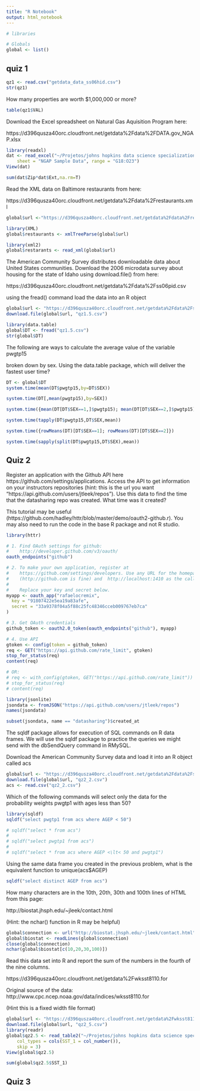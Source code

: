 ```yaml
---
title: "R Notebook"
output: html_notebook
---
```


```r
# libraries

# Globals
global <- list()
```


## quiz 1

```r
qz1 <- read.csv("getdata_data_ss06hid.csv")
str(qz1)
```

How many properties are worth $1,000,000 or more?

```r
table(qz1$VAL)
```

Download the Excel spreadsheet on Natural Gas Aquisition Program here:

https://d396qusza40orc.cloudfront.net/getdata%2Fdata%2FDATA.gov_NGAP.xlsx 

```r
library(readxl)
dat <- read_excel("~/Projetos/johns hopkins data science specialization/git/3 getting data/getdata_data_DATA.gov_NGAP.xlsx", 
    sheet = "NGAP Sample Data", range = "G18:O23")
View(dat)
```

```r
sum(dat$Zip*dat$Ext,na.rm=T)
```

Read the XML data on Baltimore restaurants from here:

https://d396qusza40orc.cloudfront.net/getdata%2Fdata%2Frestaurants.xml 

```r
global$url <-"https://d396qusza40orc.cloudfront.net/getdata%2Fdata%2Frestaurants.xml"

library(XML)
global$restaurants <- xmlTreeParse(global$url)

library(xml2)
global$restarants <- read_xml(global$url)
```

The American Community Survey distributes downloadable data about United States communities. Download the 2006 microdata survey about housing for the state of Idaho using download.file() from here:

https://d396qusza40orc.cloudfront.net/getdata%2Fdata%2Fss06pid.csv

using the fread() command load the data into an R object

```r
global$url <- "https://d396qusza40orc.cloudfront.net/getdata%2Fdata%2Fss06pid.csv"
download.file(global$url, "qz1.5.csv")

library(data.table)
global$DT <- fread("qz1.5.csv")
str(global$DT)
```

The following are ways to calculate the average value of the variable pwgtp15

broken down by sex. Using the data.table package, which will deliver the fastest user time?

```r
DT <- global$DT
system.time(mean(DT$pwgtp15,by=DT$SEX))

system.time(DT[,mean(pwgtp15),by=SEX])

system.time({mean(DT[DT$SEX==1,]$pwgtp15); mean(DT[DT$SEX==2,]$pwgtp15)})

system.time(tapply(DT$pwgtp15,DT$SEX,mean))

system.time({rowMeans(DT)[DT$SEX==1]; rowMeans(DT)[DT$SEX==2]})

system.time(sapply(split(DT$pwgtp15,DT$SEX),mean))
```

## Quiz 2

Register an application with the Github API here https://github.com/settings/applications. Access the API to get information on your instructors repositories (hint: this is the url you want "https://api.github.com/users/jtleek/repos"). Use this data to find the time that the datasharing repo was created. What time was it created?

This tutorial may be useful (https://github.com/hadley/httr/blob/master/demo/oauth2-github.r). You may also need to run the code in the base R package and not R studio.

```r
library(httr)

# 1. Find OAuth settings for github:
#    http://developer.github.com/v3/oauth/
oauth_endpoints("github")

# 2. To make your own application, register at
#    https://github.com/settings/developers. Use any URL for the homepage URL
#    (http://github.com is fine) and  http://localhost:1410 as the callback url
#
#    Replace your key and secret below.
myapp <- oauth_app("rafaelocremix",
  key = "91807422e5ea19a83afe",
  secret = "33a9378f04a5f88c25fc48346cceb009767eb7ca"
)

# 3. Get OAuth credentials
github_token <- oauth2.0_token(oauth_endpoints("github"), myapp)

# 4. Use API
gtoken <- config(token = github_token)
req <- GET("https://api.github.com/rate_limit", gtoken)
stop_for_status(req)
content(req)

# OR:
# req <- with_config(gtoken, GET("https://api.github.com/rate_limit"))
# stop_for_status(req)
# content(req)
```

```r
library(jsonlite)
jsondata <- fromJSON("https://api.github.com/users/jtleek/repos")
names(jsondata)

subset(jsondata, name == "datasharing")$created_at
```

The sqldf package allows for execution of SQL commands on R data frames. We will use the sqldf package to practice the queries we might send with the dbSendQuery command in RMySQL.

Download the American Community Survey data and load it into an R object called acs

```r
global$url <- "https://d396qusza40orc.cloudfront.net/getdata%2Fdata%2Fss06pid.csv"
download.file(global$url, "qz2_2.csv")
acs <- read.csv("qz2_2.csv")
```

Which of the following commands will select only the data for the probability weights pwgtp1 with ages less than 50?

```r
library(sqldf)
sqldf("select pwgtp1 from acs where AGEP < 50")

# sqldf("select * from acs")
# 
# sqldf("select pwgtp1 from acs")
# 
# sqldf("select * from acs where AGEP <\lt< 50 and pwgtp1")
```

Using the same data frame you created in the previous problem, what is the equivalent function to unique(acs$AGEP)

```r
sqldf("select distinct AGEP from acs")
```

How many characters are in the 10th, 20th, 30th and 100th lines of HTML from this page:

http://biostat.jhsph.edu/~jleek/contact.html

(Hint: the nchar() function in R may be helpful)

```r
global$connection <- url("http://biostat.jhsph.edu/~jleek/contact.html")
global$biostat <- readLines(global$connection)
close(global$connection)
nchar(global$biostat[c(10,20,30,100)])
```

Read this data set into R and report the sum of the numbers in the fourth of the nine columns.

https://d396qusza40orc.cloudfront.net/getdata%2Fwksst8110.for

Original source of the data: http://www.cpc.ncep.noaa.gov/data/indices/wksst8110.for

(Hint this is a fixed width file format)

```r
global$url <- "https://d396qusza40orc.cloudfront.net/getdata%2Fwksst8110.for"
download.file(global$url, "qz2_5.csv")
library(readr)
global$qz2.5 <- read_table2("~/Projetos/johns hopkins data science specialization/git/3 getting data/qz2_5.csv", 
    col_types = cols(SST_1 = col_number()), 
    skip = 3)
View(global$qz2.5)

sum(global$qz2.5$SST_1)
```

## Quiz 3

